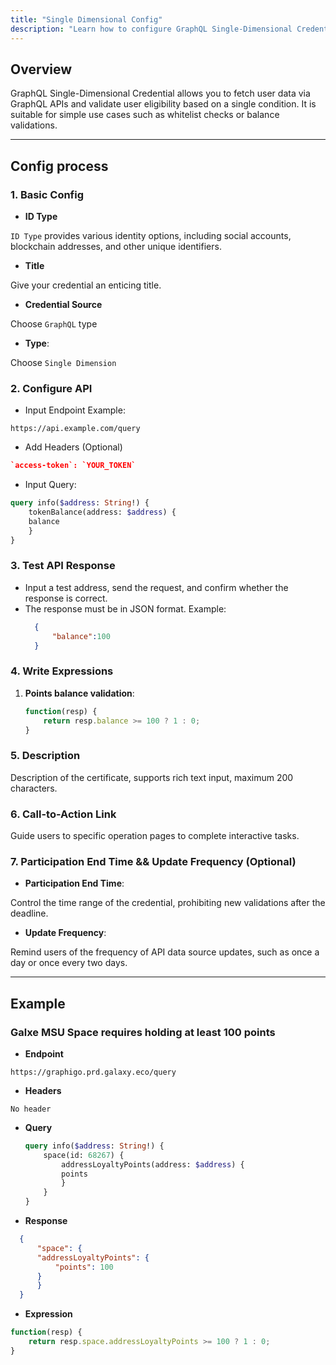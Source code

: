 ```yaml
---
title: "Single Dimensional Config"
description: "Learn how to configure GraphQL Single-Dimensional Credential"
---
```


## Overview

GraphQL Single-Dimensional Credential allows you to fetch user data via GraphQL APIs and validate user eligibility based on a single condition. It is suitable for simple use cases such as whitelist checks or balance validations.

---

## Config process

### 1. Basic Config

- **ID Type**

`ID Type` provides various identity options, including social accounts, blockchain addresses, and other unique identifiers.

- **Title**

Give your credential an enticing title.

- **Credential Source**

Choose `GraphQL` type

- **Type**:

Choose `Single Dimension`

### 2. Configure API

- Input Endpoint Example:
```plaintext
https://api.example.com/query
```

- Add Headers (Optional)

```json
`access-token`: `YOUR_TOKEN`
```

- Input Query:

```graphql
query info($address: String!) {
    tokenBalance(address: $address) {
    balance
    }
}
```

### 3. Test API Response

- Input a test address, send the request, and confirm whether the response is correct.
- The response must be in JSON format. Example:
  ```json
    {
        "balance":100
    }
  ```

### 4. Write Expressions

1. **Points balance validation**:
   ```javascript
   function(resp) {
       return resp.balance >= 100 ? 1 : 0;
   }
   ```

### 5. Description

Description of the certificate, supports rich text input, maximum 200 characters.

### 6. Call-to-Action Link

Guide users to specific operation pages to complete interactive tasks.

### 7. Participation End Time && Update Frequency (Optional)

- **Participation End Time**:

Control the time range of the credential, prohibiting new validations after the deadline.

- **Update Frequency**:

Remind users of the frequency of API data source updates, such as once a day or once every two days.

---

## Example

### Galxe MSU Space requires holding at least 100 points

  - **Endpoint**
  ```plaintext
  https://graphigo.prd.galaxy.eco/query
  ```

  - **Headers**

  `No header`

  - **Query**

    ```graphql
    query info($address: String!) {
        space(id: 68267) {
            addressLoyaltyPoints(address: $address) {
            points
            }
        }
    }
    ```

  - **Response**

  ```json
    {
        "space": {
        "addressLoyaltyPoints": {
            "points": 100
        }
        }
    }
  ```
  - **Expression**

   ```javascript
   function(resp) {
       return resp.space.addressLoyaltyPoints >= 100 ? 1 : 0;
   }
   ```


